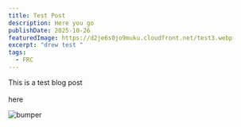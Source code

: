 ```yaml
---
title: Test Post
description: Here you go
publishDate: 2025-10-26
featuredImage: https://d2je6s0jo9muku.cloudfront.net/test3.webp
excerpt: "drew test "
tags:
  - FRC
---
```

This is a test blog post \
\
here

![bumper](https://d2je6s0jo9muku.cloudfront.net/test3.webp "pic")
